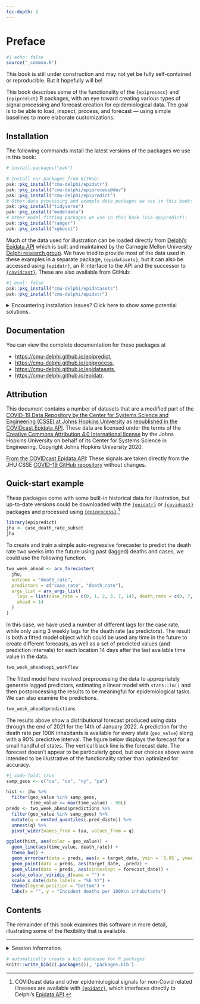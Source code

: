 ```yaml
---
toc-depth: 2
---
```


# Preface {.unnumbered}

```r
#| echo: false
source("_common.R")
```

::: {.callout-caution}
This book is still under construction and may not yet be fully self-contained or reproducible. But it hopefully will be!
:::

This book describes some of the functionality of the
`{epiprocess}` and `{epipredict}` R packages, with an eye toward creating various types of signal processing and forecast creation for epidemiological data. The goal is to be able to load, inspect, process, and forecast
 --- using simple baselines to more elaborate customizations. 

## Installation {#sec-installation}



The following commands install the latest versions of the packages we use in this book:

```r
# install.packages("pak")

# Install our packages from GitHub:
pak::pkg_install("cmu-delphi/epidatr")
pak::pkg_install("cmu-delphi/epiprocess@dev")
pak::pkg_install("cmu-delphi/epipredict")
# Other data processing and example data packages we use in this book:
pak::pkg_install("tidyverse")
pak::pkg_install("modeldata")
# Other model-fitting packages we use in this book (via epipredict):
pak::pkg_install("ranger")
pak::pkg_install("xgboost")
```

Much of the data used for illustration can be loaded directly from [Delphi's Epidata API](https://cmu-delphi.github.io/delphi-epidata/) which is built and maintained by the Carnegie Mellon University [Delphi research group](https://delphi.cmu.edu/). We have tried to provide most of the data used in these examples in a separate package, `{epidatasets}`, but it can also be accessed using `{epidatr}`, an R interface to the API and the successor to [`{covidcast}`](https://cmu-delphi.github.io/covidcast/covidcastR/). These are also available from GitHub:

```r
#| eval: false
pak::pkg_install("cmu-delphi/epidatasets")
pak::pkg_install("cmu-delphi/epidatr")
```


<details> <summary> Encountering installation issues?  Click here to show some potential solutions. </summary>

### Linux installation issues: compilation errors or slowness

If you are using Linux and encounter any compilation errors above, or if
compilation is taking very long, you might try using the RStudio (now called
Posit) Package Manager to install binaries. You can try running this command

```r
options(
  repos = c(
    # contains binaries for Linux:
    RSPM = "https://packagemanager.rstudio.com/all/latest",
    # backup CRAN mirror of your choice:
    CRAN = "https://cran.rstudio.com/"
  )
)
```

### Reproducibility

The above commands will give you the current versions of the packages used in
this book. If you're having trouble reproducing some of the results, it may be
due to package updates that took place after the book was last updated. You can
try matching the package versions we used to build the book by one of the
following methods. You may be required to obtain a [GitHub Personal Access
Token](https://docs.github.com/en/authentication/keeping-your-account-and-data-secure/managing-your-personal-access-tokens)
and store it in the environment variable `"GITHUB_PAT"`.

#### A: Download and use the `renv.lock`

```r
# Run this once:
install.packages("renv")
download.file("https://raw.githubusercontent.com/cmu-delphi/delphi-tooling-book/main/renv.lock", "delphi-tooling-book.renv.lock")
# Run this every session you'd like to use this set of versions:
renv::use(lockfile = "delphi-tooling-book.renv.lock")
```

#### B: Download the book and use its `.Rprofile`

1. Download the book [here](https://github.com/cmu-delphi/delphi-tooling-book/archive/refs/heads/main.zip) and unzip it.
2. Launch R inside of the top-level directory; there should be a `.Rprofile` file there that takes care of loading the appropriate versions of all the packages used.

### Other issues

Please let us know!  You can file an issue with the book [here](https://github.com/cmu-delphi/delphi-tooling-book/issues), or with one of the individual packages at their own issue pages: [epidatr](https://github.com/cmu-delphi/epidatr/issues), [epiprocess](https://github.com/cmu-delphi/epiprocess/issues), [epipredict](https://github.com/cmu-delphi/epipredict/issues).

</details>


## Documentation

You can view the complete documentation for these packages at 

* <https://cmu-delphi.github.io/epipredict>,
* <https://cmu-delphi.github.io/epiprocess>,
* <https://cmu-delphi.github.io/epidatasets>,
* <https://cmu-delphi.github.io/epidatr>.

## Attribution

This document contains a number of datasets that are a modified part of the [COVID-19 Data Repository by the Center for Systems Science and Engineering (CSSE) at Johns Hopkins University](https://github.com/CSSEGISandData/COVID-19) as [republished in the COVIDcast Epidata API](https://cmu-delphi.github.io/delphi-epidata/api/covidcast-signals/jhu-csse.html). These data are licensed under the terms of the [Creative Commons Attribution 4.0 International license](https://creativecommons.org/licenses/by/4.0/) by the Johns Hopkins University on behalf of its Center for Systems Science in Engineering. Copyright Johns Hopkins University 2020.

[From the COVIDcast Epidata API](https://cmu-delphi.github.io/delphi-epidata/api/covidcast-signals/jhu-csse.html): 
 These signals are taken directly from the JHU CSSE [COVID-19 GitHub repository](https://github.com/CSSEGISandData/COVID-19) without changes. 



## Quick-start example

These packages come with some built-in historical data for illustration, but
up-to-date versions could be downloaded with the
[`{epidatr}`](https://cmu-delphi.github.io/epidatr) or 
[`{covidcast}`](https://cmu-delphi.github.io/covidcast/covidcastR/index.html) 
packages and processed using
[`{epiprocess}`](https://cmu-delphi.github.io/epiprocess/).[^index1]

[^index1]: COVIDcast data and other epidemiological signals for non-Covid related illnesses are available with [`{epidatr}`](https://cmu-delphi.github.io/epidatr), which interfaces directly to Delphi's [Epidata API](https://cmu-delphi.github.io/delphi-epidata/).

```r
library(epipredict)
jhu <- case_death_rate_subset
jhu
```

To create and train a simple auto-regressive forecaster to predict the death rate two weeks into the future using past (lagged) deaths and cases, we could use the following function.

```r
two_week_ahead <- arx_forecaster(
  jhu, 
  outcome = "death_rate", 
  predictors = c("case_rate", "death_rate"),
  args_list = arx_args_list(
    lags = list(case_rate = c(0, 1, 2, 3, 7, 14), death_rate = c(0, 7, 14)),
    ahead = 14
  )
) 
```

In this case, we have used a number of different lags for the case rate, while only using 3 weekly lags for the death rate (as predictors). The result is both a fitted model object which could be used any time in the future to create different forecasts, as well as a set of predicted values (and prediction intervals) for each location 14 days after the last available time value in the data.


```r
two_week_ahead$epi_workflow
```

The fitted model here involved preprocessing the data to appropriately generate lagged predictors, estimating a linear model with `stats::lm()` and then postprocessing the results to be meaningful for epidemiological tasks. We can also examine the predictions.

```r
two_week_ahead$predictions
```

The results above show a distributional forecast produced using data through the end of 2021 for the 14th of January 2022. A prediction for the death rate per 100K inhabitants is available for every state (`geo_value`) along with a 90% predictive interval. The figure below
displays the forecast for a small handful of states. The vertical black line is the forecast date. The forecast doesn't appear to be particularly good, but our choices above were intended to be illustrative of the functionality rather than optimized for accuracy.

```r
#| code-fold: true
samp_geos <- c("ca", "co", "ny", "pa")

hist <- jhu %>% 
  filter(geo_value %in% samp_geos,
         time_value >= max(time_value) - 90L)
preds <- two_week_ahead$predictions %>% 
  filter(geo_value %in% samp_geos) %>% 
  mutate(q = nested_quantiles(.pred_distn)) %>% 
  unnest(q) %>%
  pivot_wider(names_from = tau, values_from = q)

ggplot(hist, aes(color = geo_value)) +
  geom_line(aes(time_value, death_rate)) +
  theme_bw() +
  geom_errorbar(data = preds, aes(x = target_date, ymin = `0.05`, ymax = `0.95`)) +
  geom_point(data = preds, aes(target_date, .pred)) +
  geom_vline(data = preds, aes(xintercept = forecast_date)) +
  scale_colour_viridis_d(name = "") +
  scale_x_date(date_labels = "%b %Y") +
  theme(legend.position = "bottom") +
  labs(x = "", y = "Incident deaths per 100K\n inhabitants")
```

## Contents

The remainder of this book examines this software in more detail, illustrating some of the flexibility that is available.

---

<details> <summary> Session Information. </summary>

See also @sec-installation.

```r
sessioninfo::session_info()
```

</details>

```r
# automatically create a bib database for R packages
knitr::write_bib(c(.packages()), 'packages.bib')
```

